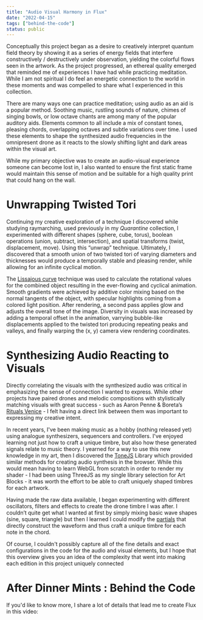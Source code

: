```yaml
---
title: "Audio Visual Harmony in Flux"
date: "2022-04-15"
tags: ["behind-the-code"]
status: public
---
```


Conceptually this project began as a desire to creatively interpret quantum field theory by showing it as a series of energy fields that interfere constructively / destructively under observation, yielding the colorful flows seen in the artwork. As the project progressed, an ethereal quality emerged that reminded me of experiences I have had while practicing meditation. While I am not spiritual I do feel an energetic connection to the world in these moments and was compelled to share what I experienced in this collection.

<ImageEmbed src="flux-oob-A.jpg" alt="Flux Out of Bounds A" width={1024} height={682} priority="true" />

There are many ways one can practice meditation; using audio as an aid is a popular method. Soothing music, rustling sounds of nature, chimes of singing bowls, or low octave chants are among many of the popular auditory aids. Elements common to all include a mix of constant tones, pleasing chords, overlapping octaves and subtle variations over time. I used these elements to shape the synthesized audio frequencies in the omnipresent drone as it reacts to the slowly shifting light and dark areas within the visual art.

<Grid cols={2} gap={6}>
    <ImageEmbed
        src="flux-oob-B.jpg"
        alt="Flux Out of Bounds B"
        width={1024}
        height={682}
        mode="grid-item"
        priority="true"
    />
    <ImageEmbed
        src="flux-oob-C.jpg"
        alt="Flux Out of Bounds C"
        width={1024}
        height={682}
        mode="grid-item"
        priority="true"
    />
</Grid>

While my primary objective was to create an audio-visual experience someone can become lost in, I also wanted to ensure the first static frame would maintain this sense of motion and be suitable for a high quality print that could hang on the wall.

# Unwrapping Twisted Tori

Continuing my creative exploration of a technique I discovered while studying raymarching, used previously in my _Quarantine_ collection, I experimented with different shapes (sphere, cube, torus), boolean operations (union, subtract, intersection), and spatial transforms (twist, displacement, move). Using this “unwrap” technique. Ultimately, I discovered that a smooth union of two twisted tori of varying diameters and thicknesses would produce a temporally stable and pleasing render, while allowing for an infinite cyclical motion.

<Grid cols={3} gap={6}>
    <ImageEmbed src="flux-unwrap-0.jpg" alt="Flux Unwrap 0" width={512} height={341} mode="grid-item" />
    <ImageEmbed src="flux-unwrap-1.jpg" alt="Flux Unwrap 1" width={512} height={341} mode="grid-item" />
    <ImageEmbed src="flux-unwrap-2.jpg" alt="Flux Unwrap 2" width={512} height={341} mode="grid-item" />
    <ImageEmbed src="flux-unwrap-3.jpg" alt="Flux Unwrap 3" width={512} height={341} mode="grid-item" />
    <ImageEmbed src="flux-unwrap-4.jpg" alt="Flux Unwrap 4" width={512} height={341} mode="grid-item" />
    <ImageEmbed src="flux-unwrap-5.jpg" alt="Flux Unwrap 5" width={512} height={341} mode="grid-item" />
</Grid>

The [Lissajous curve](https://en.wikipedia.org/wiki/Lissajous_curve) technique was used to calculate the rotational values for the combined object resulting in the ever-flowing and cyclical animation. Smooth gradients were achieved by additive color mixing based on the normal tangents of the object, with specular highlights coming from a colored light position. After rendering, a second pass applies glow and adjusts the overall tone of the image. Diversity in visuals was increased by adding a temporal offset in the animation, varrying bubble-like displacements applied to the twisted tori producing repeating peaks and valleys, and finally warping the (x, y) camera view rendering coordinates.

# Synthesizing Audio Reacting to Visuals

Directly correlating the visuals with the synthesized audio was critical in emphasizing the sense of connection I wanted to express. While other projects have paired drones and melodic compositions with stylistically matching visuals with great success - such as Aaron Penne & Boreta’s [Rituals Venice](https://www.artblocks.io/collections/presents/projects/0xa7d8d9ef8d8ce8992df33d8b8cf4aebabd5bd270/172) - I felt having a direct link between them was important to expressing my creative intent.

<ImageEmbed src="flux-oob-D.jpg" alt="Flux Out of Bounds D" width={2048} height={1365} />

In recent years, I've been making music as a hobby (nothing released yet) using analogue synthesizers, sequencers and controllers. I've enjoyed learning not just how to craft a unique timbre, but also how these generated signals relate to music theory. I yearned for a way to use this new knowledge in my art, then I discovered the [ToneJS](https://tonejs.github.io/) Library which provided similar methods for creating audio synthesis in the browser. While this would mean having to learn WebGL from scratch in order to render my shader - I had been using ThreeJS as my single library selection for Art Blocks - it was worth the effort to be able to craft uniquely shaped timbres for each artwork.

<Grid cols={3} gap={6}>
    <ImageEmbed
        src="flux-step-0.jpg"
        alt="Flux Step 0"
        width={1024}
        height={682}
        mode="grid-item"
        cardTitle="Luminance Render"
        cardContent="The first step in producing audio from the visuals was to render luminance to a fixed low resolution texture buffer that I could then read from to drive other values in the virtual synthesizer (like a CV connection)"
    />
    <ImageEmbed
        src="flux-step-1.jpg"
        alt="Flux Step 1"
        width={1024}
        height={682}
        mode="grid-item"
        cardTitle="Bands for Chord Notes"
        cardContent="Each edition selects a major chord that contains a low root note, a 3 note chord in the mid-range, and an extra 5th and 7th in higher octaves. These 6 notes then use sample data within pixel bands as shown."
    />
    <ImageEmbed
        src="flux-step-2.jpg"
        alt="Flux Step 2"
        width={1024}
        height={682}
        mode="grid-item"
        cardTitle="Sample Chunked Averages"
        cardContent="Each note band is then chunked into eight equally sized blocks and averaged to serve as the 'raw' sample data that are mapped to various elements of the synthesizer configuration. Normalized to 0-1 range."
    />
</Grid>

Having made the raw data available, I began experimenting with different oscillators, filters and effects to create the drone timbre I was after. I couldn’t quite get what I wanted at first by simply mixing basic wave shapes (sine, square, triangle) but then I learned I could modify the [partials](<https://en.wikipedia.org/wiki/Harmonic_series_(music)>) that directly construct the waveform and thus craft a unique timbre for each note in the chord.

<Grid cols={3} gap={6}>
    <ImageEmbed
        src="flux-step-3.jpg"
        alt="Flux Step 3"
        width={1024}
        height={682}
        mode="grid-item"
        cardTitle="Note Partials"
        cardContent="Modifying the chunked data such that the lower octave notes were more prominent, the data was applied directly to each note's partials thus ensuring every frame would have a unique and ever-changing timbre."
    />
    <ImageEmbed
        src="flux-step-4.jpg"
        alt="Flux Step 4"
        width={1024}
        height={682}
        mode="grid-item"
        cardTitle="Detune and Volume"
        cardContent="Each note's band of data was averaged and mapped to detune (-30 to +30 cents) and have the volume adjusted. This resulted in a pleasant 'widening' of the sound and low frequency vibrations due to note drifts."
    />
    <ImageEmbed
        src="flux-step-5.jpg"
        alt="Flux Step 5"
        width={1024}
        height={682}
        mode="grid-item"
        cardTitle="Low / High Pass Filters"
        cardContent="The entire image was averaged and the value used to control the cutoff frequency of a low and high pass filter, thus the dark renders were deep and smooth, with bright having a high pitch and quieter quality."
    />
</Grid>

Of course, I couldn't possibly capture all of the fine details and exact configurations in the code for the audio and visual elements, but I hope that this overview gives you an idea of the complexity that went into making each edition in this project uniquely connected

# After Dinner Mints : Behind the Code

If you'd like to know more, I share a lot of details that lead me to create Flux in this video:

<YouTubeEmbed id="K05P2oqXZKE" />
